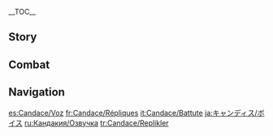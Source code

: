 {{CharacterTabs}}
{{LanguageTabs}}
__TOC__
==Story==
{{VO/Story
|character           = Candace
|language            = en
|name                = Candace

<!-- Hello -->
|vo_01_01_title      = Hello
|vo_01_01_file       = VO_{language}{character} Hello.ogg
|vo_01_01_tx         = Welcome, weary [[Traveler]] from afar. Nights in the desert are cruel. You should rest here tonight. Sleep soundly, and know that I am watching over you.

<!-- Chats -->
|vo_02_01_title      = Chat: Spear and Shield
|vo_02_01_file       = VO_{language}{character} Chat - Spear and Shield.ogg
|vo_02_01_tx         = A shield is not enough to protect the most important things. That's why I must also wield a spear.

|vo_02_02_title      = Chat: Life
|vo_02_02_file       = VO_{language}{character} Chat - Life.ogg
|vo_02_02_tx         = Peace and good health should be enjoyed by all... If I can provide everyone with a life such as this, I will be content.

|vo_02_03_title      = Chat: Wishes
|vo_02_03_file       = VO_{language}{character} Chat - Wishes.ogg
|vo_02_03_tx         = I will always seek to protect the things that are most important, no matter what it takes... even when it looks futile.

<!-- Weather -->
|vo_03_01_title      = When It Rains
|vo_03_01_file       = VO_{language}{character} When It Rains.ogg
|vo_03_01_tx         = Stay warm, or you'll catch a cold.

|vo_03_02_title      = When Thunder Strikes
|vo_03_02_file       = VO_{language}{character} When Thunder Strikes.ogg
|vo_03_02_tx         = The thunder rumbles &mdash; does it scare you?

|vo_03_03_title      = When It Snows
|vo_03_03_file       = VO_{language}{character} When It Snows.ogg
|vo_03_03_tx         = This strange powder, it is... fine, like sand, but white as the clouds, and cold as ice...

|vo_03_04_title      = When the Wind Is Blowing
|vo_03_04_file       = VO_{language}{character} When the Wind Is Blowing.ogg
|vo_03_04_tx         = In the desert, a strong gale like this will create a sandstorm, so it's always a good idea to stay alert.

|vo_03_05_title      = In the Desert
|vo_03_05_file       = VO_{language}{character} In the Desert.ogg
|vo_03_05_tx         = I am right by your side. But if you're still nervous, just take my hand.

<!-- Greetings -->
|vo_04_01_title      = Good Morning
|vo_04_01_file       = VO_{language}{character} Good Morning.ogg
|vo_04_01_tx         = Good morning, Traveler. Did you sleep soundly last night?

|vo_04_02_title      = Good Afternoon
|vo_04_02_file       = VO_{language}{character} Good Afternoon.ogg
|vo_04_02_tx         = It's already noon. The golden eye of the sky glares down fiercely at this hour... Hehe, we should find some shade and escape its wrath.

|vo_04_03_title      = Good Evening
|vo_04_03_file       = VO_{language}{character} Good Evening.ogg
|vo_04_03_tx         = The night sky... that great canopy that descends when the light of day is gone. Who knows how many untold secrets it conceals...

|vo_04_04_title      = Good Night
|vo_04_04_file       = VO_{language}{character} Good Night.ogg
|vo_04_04_tx         = Yes, it's time to rest. You should sleep. Me? It's still much too early. The night is beautiful, but it's also full of danger... I must keep watch, for your sake.

<!-- About -->
|vo_05_01_title      = About {character}: Eye Color
|vo_05_01_file       = VO_{language}{character} About {character} - Eye Color.ogg
|vo_05_01_tx         = ...Strange? I'm not sure what you mean, both amber and blue are fairly common eye colors, I believe...

|vo_05_02_title      = About {character}: [[Aaru Village]]
|vo_05_02_file       = VO_{language}{character} About {character} - Aaru Village.ogg
|vo_05_02_tx         = Aaru Village is where I was born and grew up. Even back when I was too young to understand anything else about the world, the one thing I knew for sure was that one day, I would take over from my grandfather as sworn protector of our village... Today, I am grateful to now hold this duty. It is what I was born to do.
|vo_05_02_mention    = Candace's Grandfather

|vo_05_03_title      = About {character}: Parents
|vo_05_03_friendship = 4
|vo_05_03_file       = VO_{language}{character} About {character} - Parents.ogg
|vo_05_03_tx         = My father was a scholar from the [[Akademiya]]. He originally came to Aaru Village on a research trip, and then he met my mother... As for her, unfortunately I only know what my father has told me. The day I was born, she began her journey into the eternal night...

<!-- About Us -->
|vo_06_01_title      = About Us: Hosting Guests
|vo_06_01_quest      = King Deshret and the Three Magi
|vo_06_01_file       = VO_{language}{character} About Us - Hosting Guests.ogg
|vo_06_01_tx         = You will always be an honored guest of Aaru Village, no matter the day or time of your visit. If ever you tire of your journey, know that here, you can always find rest. Aaru Village welcomes you with open arms... as do I.

|vo_06_02_title      = About Us: Treasure in the Chest
|vo_06_02_friendship = 6
|vo_06_02_file       = VO_{language}{character} About Us - Treasure in the Chest.ogg
|vo_06_02_tx         = They say that in every person's heart is a precious box, into which they place the things they treasure, so that they may guard them for their entire life. My heart harbors many treasures... Care to guess what those might be?

<!-- Miscellany I -->
|vo_07_01_title      = About the [[Vision]]
|vo_07_01_friendship = 4
|vo_07_01_file       = VO_{language}{character} About the Vision.ogg
|vo_07_01_tx         = When I received my Vision, people in the village kept telling me it was a blessing from [[King Deshret|Ahmar]]... but that doesn't matter to me. I swore to protect the village, and I will do it with or without a Vision.
|vo_07_01_mention    = King Deshret

|vo_07_02_title      = Something to Share
|vo_07_02_file       = VO_{language}{character} Something to Share.ogg
|vo_07_02_tx         = I do love spending time in Aaru Village. But each day I spend here is also a reminder that if I ever start to let my guard down... sooner or later, the day may come when I no longer have a life to return to here.

|vo_07_03_title      = Interesting Things
|vo_07_03_file       = VO_{language}{character} Interesting Things.ogg
|vo_07_03_tx         = Have you come across [[Ajilenakh Nuts]] yet on your journey? They're naturally very sweet, and the villagers make the most delicious candies from them. If you're interested, you should give them a try.

<!-- About Teammates -->
|vo_08_01_title      = About [[Lesser Lord Kusanali]]
|vo_08_01_friendship = 4
|vo_08_01_file       = VO_{language}{character} About Lesser Lord Kusanali.ogg
|vo_08_01_tx         = Perhaps it is a testament to the Dendro Archon's benevolence that I, a descendant of the Al-Ahmar bloodline, am able to live peacefully on this land. If so, I suppose I am grateful for this much, but... I am first and foremost a child of the desert.
|vo_08_01_mention    = Lesser Lord Kusanali

|vo_08_02_title      = About [[Layla]]
|vo_08_02_friendship = 4
|vo_08_02_quest      = Akasha Pulses, the Kalpa Flame Rises
|vo_08_02_file       = VO_{language}{character} About Layla.ogg
|vo_08_02_tx         = An eccentric girl who always seems to be in a trance...? Yes, I believe I've seen her before &mdash; near the [[Wall of Samiel]]. I couldn't make sense of what she was saying, nor the calculations she wrote down, but she seemed to be in a much better mood after she'd finished. Perhaps this is her way of relieving stress.
|vo_08_02_mention    = Layla

|vo_08_03_title      = About [[Alhaitham]]
|vo_08_03_friendship = 4
|vo_08_03_file       = VO_{language}{character} About Alhaitham.ogg
|vo_08_03_tx         = A truly unusual scholar, unlike any other I've ever met. He sees and thinks about things in his own unique way... I only hope he never wields his sharp mind against the peace of Aaru Village.
|vo_08_03_mention    = Alhaitham

|vo_08_04_title      = About [[Cyno]]
|vo_08_04_friendship = 4
|vo_08_04_file       = VO_{language}{character} About Cyno.ogg
|vo_08_04_tx         = In the past, it was rare to see the Akademiya's General Mahamatra on this side of the Wall of Samiel, but recently he has been showing up here all the time. I believe that [[the Eremites]] have some truly terrifying stories to tell about him...
|vo_08_04_mention    = Cyno

|vo_08_05_title      = About [[Dehya]]
|vo_08_05_friendship = 4
|vo_08_05_file       = VO_{language}{character} About Dehya.ogg
|vo_08_05_tx         = Whenever Dehya brings any of her Eremites to stay at Aaru Village, she always keeps them on their very best behavior. I have to say, it makes my life a lot easier. Ah, Dehya... She might look like trouble at first, but the truth is that she's really quite adorable.
|vo_08_05_mention    = Dehya

|vo_08_06_title      = About [[Sethos]]
|vo_08_06_friendship = 4
|vo_08_06_file       = VO_{language}{character} About Sethos.ogg
|vo_08_06_tx         = The sons and daughters of [[King Deshret]] are a proud people, and he is no exception. I have heard his tale, of [[Hermanubis]]'s glory dwelling within a worthy vessel. I also understand he has been active in [[Sumeru City]] recently? Apparently, he has spoken to Cyno and other friends of his plans to visit Aaru Village. I look forward to hosting him.
|vo_08_06_mention    = Sethos, Cyno, Hermanubis, King Deshret

<!-- More About -->
|vo_09_01_title      = More About {character}: I
|vo_09_01_file       = VO_{language}{character} More About {character} - 01.ogg
|vo_09_01_tx         = You want to know more about me? ...I can't promise you a great story, but if you insist... Okay, let's wait until nightfall. We can sit by the fireside and I'll tell you all you wish to know.

|vo_09_02_title      = More About {character}: II
|vo_09_02_friendship = 3
|vo_09_02_file       = VO_{language}{character} More About {character} - 02.ogg
|vo_09_02_tx         = We are a people whose god is no longer with us. Lies pose no threat to us... the threat we face is the prospect of no tomorrow. The path before us is paved with barbs, there is pain in every step &mdash; yes, we tread forward clinging to a lie, but perhaps... perhaps there is more virtue in this than in selfishly embracing the truth, and death along with it...

|vo_09_03_title      = More About {character}: III
|vo_09_03_friendship = 4
|vo_09_03_file       = VO_{language}{character} More About {character} - 03.ogg
|vo_09_03_tx         = Even now, there are those who hold on to a belief that the King Deshret will be resurrected. But it's not possible. The past is but grains of sand, scattered to the four winds. The best we can do is to let go, and leave the wind to carry them to their final resting place.
|vo_09_03_mention    = King Deshret

|vo_09_04_title      = More About {character}: IV
|vo_09_04_friendship = 5
|vo_09_04_file       = VO_{language}{character} More About {character} - 04.ogg
|vo_09_04_tx         = My shield? Well, according to what people outside the village say, it has the blessing of [[Bennu]]. With this shield in hand, all the grains of sand are my eyes and ears, and the desert is ready to do my bidding... Their imaginations can get a little carried away sometimes. But anyway, that aside, the main thing for me is it always works a charm.
|vo_09_04_mention    = Bennu

|vo_09_05_title      = More About {character}: V
|vo_09_05_friendship = 6
|vo_09_05_file       = VO_{language}{character} More About {character} - 05.ogg
|vo_09_05_tx         = I'd really love to look into your future with my amber eye, if I could... Something tells me everything would be golden... somewhere between the color of sunlight and honey. A color filled with hope. Your journey will be a smooth road ahead. I give it my blessing.

<!-- Miscellany II -->
|vo_10_01_title      = {character}'s Hobbies
|vo_10_01_file       = VO_{language}{character} Hobbies.ogg
|vo_10_01_tx         = I always love taking walks in the village. Seeing that all is still well gives me a sense that... if today is just like yesterday, and yesterday is just like all the days before it... things have always been pleasant here, throughout history.

|vo_10_02_title      = {character}'s Troubles
|vo_10_02_friendship = 6
|vo_10_02_file       = VO_{language}{character} Troubles.ogg
|vo_10_02_tx         = Every now and then, a few violent thugs make the mistake of trying to disrupt the peace and tranquility of Aaru Village. I do wonder... is chasing them into a monster-infested valley perhaps a little too... merciful? What do you think, do you have any better ideas on how they should be dealt with?

|vo_10_03_title      = Favorite Food
|vo_10_03_file       = VO_{language}{character} Favorite Food.ogg
|vo_10_03_tx         = To me... quantity is more important than taste when it comes to food. Life in the desert uses up more energy than you might think. After a day's work, there's nothing more satisfying than having a filling meal.

|vo_10_04_title      = Least Favorite Food
|vo_10_04_file       = VO_{language}{character} Least Favorite Food.ogg
|vo_10_04_tx         = I don't hate it, but compared to regular meat, eating fish is a real nuisance... Maybe it's because we don't really eat fish here in the desert, but for whatever reason, I'm just not very good at removing all those prickly little bones... This must sound ridiculous to you.

<!-- Receiving a Gift -->
|vo_10_05_title      = Receiving a Gift: I
|vo_10_05_file       = VO_{language}{character} Receiving a Gift - 01.ogg
|vo_10_05_tx         = Mmm, absolutely delightful! This must have taken a lot of time and effort.

|vo_10_06_title      = Receiving a Gift: II
|vo_10_06_file       = VO_{language}{character} Receiving a Gift - 02.ogg
|vo_10_06_tx         = For someone who spends so much time on the road, your cooking tastes so... homely.

|vo_10_07_title      = Receiving a Gift: III
|vo_10_07_file       = VO_{language}{character} Receiving a Gift - 03.ogg
|vo_10_07_tx         = Maybe my definition of "edible" is a little too old-fashioned...

<!-- Birthday -->
|vo_11_01_title      = Birthday
|vo_11_01_file       = VO_{language}{character} Birthday.ogg
|vo_11_01_tx         = Happy birthday! It's amazing to think that you were born on this day, years ago in the past. Do you have a birthday wish? If it involves going somewhere dangerous, let me join you &mdash; I'll be your guard. Or if you're looking to rest and revitalize, come to Aaru Village, and I'll serve you the finest meats and drinks we have.

<!-- Feelings About Ascension -->
|vo_12_01_title      = Feelings About Ascension: Intro
|vo_12_01_ascension  = 1
|vo_12_01_file       = VO_{language}{character} Feelings About Ascension -  01.ogg
|vo_12_01_tx         = I feel a newfound strength within me... May it help me to be a better protector.

|vo_12_02_title      = Feelings About Ascension: Building Up
|vo_12_02_ascension  = 2
|vo_12_02_file       = VO_{language}{character} Feelings About Ascension -  02.ogg
|vo_12_02_tx         = My shield grows sturdier, and my spear sharper. One is an unstoppable force, the other an immovable object... Oh, but... I would never pit these against each other.

|vo_12_03_title      = Feelings About Ascension: Climax
|vo_12_03_ascension  = 4
|vo_12_03_file       = VO_{language}{character} Feelings About Ascension -  03.ogg
|vo_12_03_tx         = I learned to wield the spear and shield knowing that I would one day need them, and today I use these skills to protect the village. So perhaps this new strength I now gain in the present is preparing me for trials that lie ahead in the future.

|vo_12_04_title      = Feelings About Ascension: Conclusion
|vo_12_04_ascension  = 6
|vo_12_04_file       = VO_{language}{character} Feelings About Ascension -  04.ogg
|vo_12_04_tx         = I am now capable of venturing ahead of you, and fending off all dangers that would seek to come your way. If you trust me, then I invite you to close your eyes and leave the enemies to me.
}}

==Combat==
{{Combat VO
|character              = Candace

|skill_1_tx             = Yield!
|skill_2_tx             = Flee!
|skill_3_tx             = Do your worst!
|skill_4_tx             = Pin them down!
|skill_5_tx             = Hah, too easy!
|skill_6_tx             = You're exposed!

|burst_1_tx             = Hear my prayer!
|burst_2_tx             = Grant us your blessing!
|burst_3_tx             = We shall prevail!

|sprint-s_1_file        = Sprint Start 01,Sprint Start 02,Sprint Start 03

|sprint-e_1_file        = 

|glider_1_file          = Deploying Wind Glider 01,Deploying Wind Glider 02,Deploying Wind Glider 03

|chest_1_tx             = These look... surprisingly useful.
|chest_2_tx             = What do you think? Anything catch your eye?
|chest_3_tx             = I hope you can find some use for these.

|low-hp_1_tx            = No more mercy.
|low-hp_2_tx            = Remorseless. Hmph.
|low-hp_3_tx            = Leave... now...

|ally-low-hp_1_tx       = Please, rest...
|ally-low-hp_2_tx       = Get behind me!

|fallen_1_tx            = Need to... train harder...
|fallen_2_tx            = I have failed... I'm sorry...
|fallen_3_tx            = The shield... has broken...

|hit-l_1_tx             = It's nothing.
|hit-l_2_file           = Light Hit Taken 02,Light Hit Taken 03,Light Hit Taken 04,Light Hit Taken 05,Light Hit Taken 06

|hit-h_1_tx             = Impressive.
|hit-h_2_tx             = Just a graze.
|hit-h_3_file           = Heavy Hit Taken 03,Heavy Hit Taken 04,Heavy Hit Taken 05,Heavy Hit Taken 06

|join_1_tx              = What's wrong? Are you in danger?
|join_2_tx              = Stay close.
|join_3_tx              = I promise to keep you safe.

|idle_1_actual_tx       = 
|idle_2_actual_tx       = 
|idle_3_file            = Standby 03

|atk-l_1_file           = Light Attack 01,Light Attack 02,Light Attack 03,Light Attack 04,Light Attack 05,Light Attack 06,Light Attack 07

|atk-m_1_file           = Mid Attack 01,Mid Attack 02,Mid Attack 03

|atk-h_1_file           = Heavy Attack 01,Heavy Attack 02,Heavy Attack 03

|climb_1_file           = Climbing 01,Climbing 02,Climbing 03,Climbing 04,Climbing 05

|climb-b_1_file         = Climbing Breath 01,Climbing Breath 02,Climbing Breath 03

|jump_1_file            = Jumping 01,Jumping 02,Jumping 03,Jumping 04,Jumping 05
}}

==Navigation==
{{Character Navbox|VO}}

[[es:Candace/Voz]]
[[fr:Candace/Répliques]]
[[it:Candace/Battute]]
[[ja:キャンディス/ボイス]]
[[ru:Кандакия/Озвучка]]
[[tr:Candace/Replikler]]